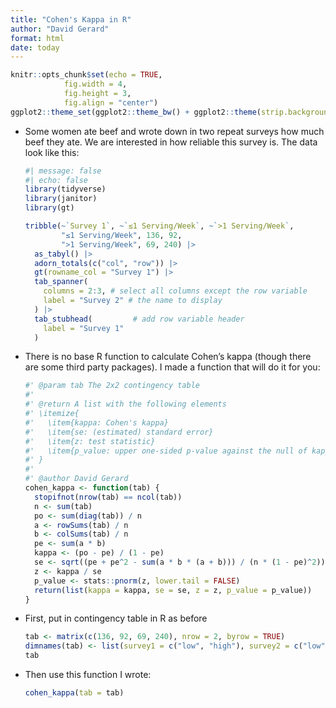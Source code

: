 ```yaml
---
title: "Cohen's Kappa in R"
author: "David Gerard"
format: html
date: today
---
```


```r
knitr::opts_chunk$set(echo = TRUE, 
            fig.width = 4, 
            fig.height = 3, 
            fig.align = "center")
ggplot2::theme_set(ggplot2::theme_bw() + ggplot2::theme(strip.background = ggplot2::element_rect(fill = "white")))
```

- Some women ate beef and wrote down in two repeat surveys how much beef they ate. We are interested in how reliable this survey is. The data look like this:

  ```r
  #| message: false
  #| echo: false
  library(tidyverse)
  library(janitor)
  library(gt)
  
  tribble(~`Survey 1`, ~`≤1 Serving/Week`, ~`>1 Serving/Week`,
          "≤1 Serving/Week", 136, 92,
          ">1 Serving/Week", 69, 240) |>
    as_tabyl() |>
    adorn_totals(c("col", "row")) |>
    gt(rowname_col = "Survey 1") |>
    tab_spanner(
      columns = 2:3, # select all columns except the row variable
      label = "Survey 2" # the name to display
    ) |>
    tab_stubhead(         # add row variable header
      label = "Survey 1" 
    ) 
  ```

- There is no base R function to calculate Cohen's kappa (though there are some third party packages). I made a function that will do it for you:

  ```r
  #' @param tab The 2x2 contingency table
  #' 
  #' @return A list with the following elements
  #' \itemize{
  #'   \item{kappa: Cohen's kappa}
  #'   \item{se: (estimated) standard error}
  #'   \item{z: test statistic}
  #'   \item{p_value: upper one-sided p-value against the null of kappa = 0}
  #' }
  #' 
  #' @author David Gerard
  cohen_kappa <- function(tab) {
    stopifnot(nrow(tab) == ncol(tab))
    n <- sum(tab)
    po <- sum(diag(tab)) / n
    a <- rowSums(tab) / n
    b <- colSums(tab) / n
    pe <- sum(a * b)
    kappa <- (po - pe) / (1 - pe)
    se <- sqrt((pe + pe^2 - sum(a * b * (a + b))) / (n * (1 - pe)^2))
    z <- kappa / se
    p_value <- stats::pnorm(z, lower.tail = FALSE)
    return(list(kappa = kappa, se = se, z = z, p_value = p_value))
  }
  ```

- First, put in contingency table in R as before
  ```r
  tab <- matrix(c(136, 92, 69, 240), nrow = 2, byrow = TRUE)
  dimnames(tab) <- list(survey1 = c("low", "high"), survey2 = c("low", "high"))
  tab
  ```

- Then use this function I wrote:
  ```r
  cohen_kappa(tab = tab)
  ```


